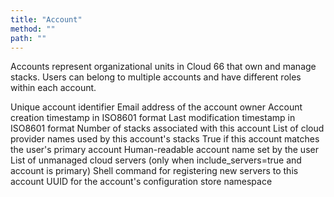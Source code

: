 ```yaml
---
title: "Account"
method: ""
path: ""
---
```


Accounts represent organizational units in Cloud 66 that own and manage stacks. Users can belong to multiple accounts and have different roles within each account.

<Model>
    <ModelProperty name="id" type="integer">
        Unique account identifier
    </ModelProperty>
    <ModelProperty name="owner" type="string | null">
        Email address of the account owner
    </ModelProperty>
    <ModelProperty name="created_at_iso" type="string">
        Account creation timestamp in ISO8601 format
    </ModelProperty>
    <ModelProperty name="updated_at_iso" type="string">
        Last modification timestamp in ISO8601 format
    </ModelProperty>
    <ModelProperty name="stack_count" type="integer">
        Number of stacks associated with this account
    </ModelProperty>
    <ModelProperty name="used_clouds" type="array<string>">
        List of cloud provider names used by this account's stacks
    </ModelProperty>
    <ModelProperty name="current_account" type="boolean">
        True if this account matches the user's primary account
    </ModelProperty>
    <ModelProperty name="friendly_name" type="string">
        Human-readable account name set by the user
    </ModelProperty>
    <ModelProperty name="unmanaged_servers" type="array | null">
        List of unmanaged cloud servers (only when include_servers=true and account is primary)
    </ModelProperty>
    <ModelProperty name="server_registration_script" type="string">
        Shell command for registering new servers to this account
    </ModelProperty>
    <ModelProperty name="configstore_namespace" type="string">
        UUID for the account's configuration store namespace
    </ModelProperty>
</Model>